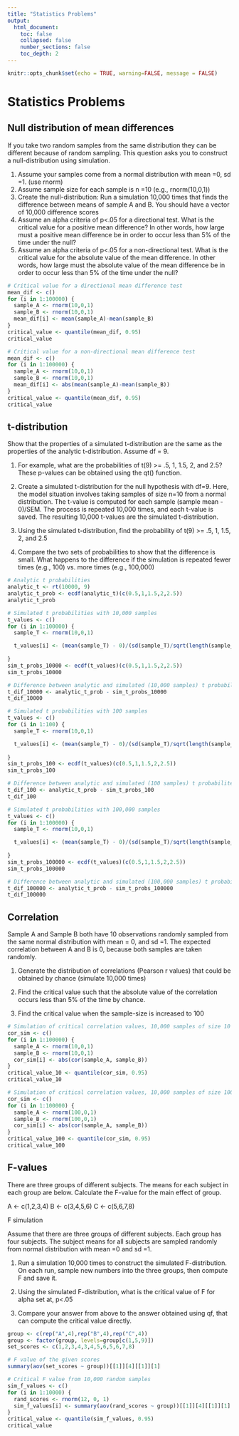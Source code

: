 ```yaml
---
title: "Statistics Problems"
output:
  html_document:
    toc: false
    collapsed: false
    number_sections: false
    toc_depth: 2
---
```


```r
knitr::opts_chunk$set(echo = TRUE, warning=FALSE, message = FALSE)
```


# Statistics Problems

## Null distribution of mean differences

If you take two random samples from the same distribution they can be different because of random sampling. This question asks you to construct a null-distribution using simulation.

1. Assume your samples come from a normal distribution with mean =0, sd =1. (use rnorm)
2. Assume sample size for each sample is n =10 (e.g., rnorm(10,0,1))
3. Create the null-distribution: Run a simulation 10,000 times that finds the difference between means of sample A and B. You should have a vector of 10,000 difference scores
4. Assume an alpha criteria of p<.05 for a directional test. What is the critical value for a positive mean difference? In other words, how large must a positive mean difference be in order to occur less than 5% of the time under the null?
5. Assume an alpha criteria of p<.05 for a non-directional test. What is the critical value for the absolute value of the mean difference. In other words, how large must the absolute value of the mean difference be in order to occur less than 5% of the time under the null?

```r
# Critical value for a directional mean difference test
mean_dif <- c()
for (i in 1:100000) {
  sample_A <- rnorm(10,0,1)
  sample_B <- rnorm(10,0,1)
  mean_dif[i] <- mean(sample_A)-mean(sample_B)
}
critical_value <- quantile(mean_dif, 0.95)
critical_value

# Critical value for a non-directional mean difference test
mean_dif <- c()
for (i in 1:100000) {
  sample_A <- rnorm(10,0,1)
  sample_B <- rnorm(10,0,1)
  mean_dif[i] <- abs(mean(sample_A)-mean(sample_B))
}
critical_value <- quantile(mean_dif, 0.95)
critical_value
```


## t-distribution

Show that the properties of a simulated t-distribution are the same as the properties of the analytic t-distribution. Assume df = 9.

1. For example, what are the probabilities of t(9) >= .5, 1, 1.5, 2, and 2.5? These p-values can be obtained using the qt() function.

2. Create a simulated t-distribution for the null hypothesis with df=9. Here, the model situation involves taking samples of size n=10 from a normal distribution. The t-value is computed for each sample (sample mean - 0)/SEM. The process is repeated 10,000 times, and each t-value is saved. The resulting 10,000 t-values are the simulated t-distribution.

3. Using the simulated t-distribution, find the probability of t(9) >= .5, 1, 1.5, 2, and 2.5

4. Compare the two sets of probabilities to show that the difference is small. What happens to the difference if the simulation is repeated fewer times (e.g., 100) vs. more times (e.g., 100,000)


```r
# Analytic t probabilities
analytic_t <- rt(10000, 9)
analytic_t_prob <- ecdf(analytic_t)(c(0.5,1,1.5,2,2.5))
analytic_t_prob

# Simulated t probabilities with 10,000 samples
t_values <- c()
for (i in 1:100000) {
  sample_T <- rnorm(10,0,1)

  t_values[i] <- (mean(sample_T) - 0)/(sd(sample_T)/sqrt(length(sample_T)))
  
}
sim_t_probs_10000 <- ecdf(t_values)(c(0.5,1,1.5,2,2.5))
sim_t_probs_10000

# Difference between analytic and simulated (10,000 samples) t probabilites
t_dif_10000 <- analytic_t_prob - sim_t_probs_10000
t_dif_10000

# Simulated t probabilities with 100 samples
t_values <- c()
for (i in 1:100) {
  sample_T <- rnorm(10,0,1)

  t_values[i] <- (mean(sample_T) - 0)/(sd(sample_T)/sqrt(length(sample_T)))
  
}
sim_t_probs_100 <- ecdf(t_values)(c(0.5,1,1.5,2,2.5))
sim_t_probs_100

# Difference between analytic and simulated (100 samples) t probabilites
t_dif_100 <- analytic_t_prob - sim_t_probs_100
t_dif_100

# Simulated t probabilities with 100,000 samples
t_values <- c()
for (i in 1:100000) {
  sample_T <- rnorm(10,0,1)

  t_values[i] <- (mean(sample_T) - 0)/(sd(sample_T)/sqrt(length(sample_T)))
  
}
sim_t_probs_100000 <- ecdf(t_values)(c(0.5,1,1.5,2,2.5))
sim_t_probs_100000

# Difference between analytic and simulated (100,000 samples) t probabilites
t_dif_100000 <- analytic_t_prob - sim_t_probs_100000
t_dif_100000
```

## Correlation

Sample A and Sample B both have 10 observations randomly sampled from the same normal distribution with mean = 0, and sd =1. The expected correlation between A and B is 0, because both samples are taken randomly.

1. Generate the distribution of correlations (Pearson r values) that could be obtained by chance (simulate 10,000 times)

2. Find the critical value such that the absolute value of the correlation occurs less than 5% of the time by chance.

3. Find the critical value when the sample-size is increased to 100

```r
# Simulation of critical correlation values, 10,000 samples of size 10
cor_sim <- c()
for (i in 1:100000) {
  sample_A <- rnorm(10,0,1)
  sample_B <- rnorm(10,0,1)
  cor_sim[i] <- abs(cor(sample_A, sample_B))
}
critical_value_10 <- quantile(cor_sim, 0.95)
critical_value_10

# Simulation of critical correlation values, 10,000 samples of size 100
cor_sim <- c()
for (i in 1:100000) {
  sample_A <- rnorm(100,0,1)
  sample_B <- rnorm(100,0,1)
  cor_sim[i] <- abs(cor(sample_A, sample_B))
}
critical_value_100 <- quantile(cor_sim, 0.95)
critical_value_100

```


## F-values

There are three groups of different subjects. The means for each subject in each group are below. Calculate the F-value for the main effect of group.

A <- c(1,2,3,4)
B <- c(3,4,5,6)
C <- c(5,6,7,8)

F simulation

Assume that there are three groups of different subjects. Each group has four subjects. The subject means for all subjects are sampled randomly from normal distribution with mean =0 and sd =1.

1. Run a simulation 10,000 times to construct the simulated F-distribution. On each run, sample new numbers into the three groups, then compute F and save it.

2. Using the simulated F-distribution, what is the critical value of F for alpha set at, p<.05

3. Compare your answer from above to the answer obtained using qf, that can compute the critical value directly.

```r
group <- c(rep("A",4),rep("B",4),rep("C",4))
group <- factor(group, levels=group[c(1,5,9)])
set_scores <- c(1,2,3,4,3,4,5,6,5,6,7,8)

# F value of the given scores
summary(aov(set_scores ~ group))[[1]][4][[1]][1]

# Critical F value from 10,000 random samples
sim_f_values <- c()
for (i in 1:10000) {
  rand_scores <- rnorm(12, 0, 1)
  sim_f_values[i] <- summary(aov(rand_scores ~ group))[[1]][4][[1]][1]
}
critical_value <- quantile(sim_f_values, 0.95)
critical_value
```


